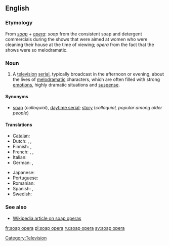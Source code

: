 ==English==

===Etymology===
From ''[[soap]]'' + ''[[opera]]'': ''soap'' from the consistent soap and detergent commercials during the shows that were aimed at women who were cleaning their house at the time of viewing; ''opera'' from the fact that the shows were so melodramatic.

===Noun===
{{en-noun|sg=[[soap]] [[opera]]}}

#A [[television]] [[serial]], typically broadcast in the afternoon or evening, about the lives of [[melodramatic]] characters, which are often filled with strong [[emotion]]s, highly dramatic situations and [[suspense]].

====Synonyms====
*[[soap]] (''colloquial''), [[daytime serial]]; [[story]] (''colloquial, popular among older people'')

====Translations====
{{top}}
* [[Catalan]]: {{t-|ca|culebrot|m}}
* Dutch: {{t+|nl|soap|f}}, {{t|nl|soapreeks}} '' '', {{t|nl|soapserie}} '' ''
* Finnish: {{t-|fi|saippuasarja}}, {{t-|fi|saippuaooppera}}
* French: {{t+|fr|feuilleton|m}}, {{t+|fr|soap opera|m}}, {{t+|fr|soap|m}}
* Italian: {{t-|it|telenovela|f}}
* German: {{t+|de|soap|f|alt=Soap}}, {{t+|de|Seifenoper|f}}
{{mid}}
* Japanese: {{t-|ja|昼メロ|tr=hirumero|sc=Jpan}}
* Portuguese: {{t-|pt|telenovela|f}}
* Romanian: {{t|ro|telenovelă|f}}
* Spanish: {{t-|es|telenovela|f}}, {{t|es|culebrón|m}}
* Swedish: {{t|sv|såpopera|c}}
{{bottom}}

===See also===
*[[w:soap_opera|Wikipedia article on soap operas]]

[[Category:Television]]

[[fr:soap opera]]
[[pl:soap opera]]
[[ru:soap opera]]
[[sv:soap opera]]